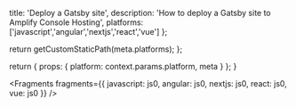 
  title: 'Deploy a Gatsby site',
  description: 'How to deploy a Gatsby site to Amplify Console Hosting',
  platforms: ['javascript','angular','nextjs','react','vue'] 
};

  return getCustomStaticPath(meta.platforms);
};

  return {
    props: {
      platform: context.params.platform,
      meta
    }
  };
}


<Fragments fragments={{ javascript: js0, angular: js0, nextjs: js0, react: js0, vue: js0 }} />
